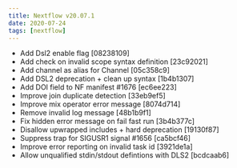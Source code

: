 ```yaml
---
title: Nextflow v20.07.1
date: 2020-07-24
tags: [nextflow]
---
```


- Add Dsl2 enable flag [08238109]
- Add check on invalid scope syntax definition [23c92021]
- Add channel as alias for Channel [05c358c9]
- Add DSL2 deprecation + clean up syntax [1b4b1307]
- Add DOI field to NF manifest #1676 [ec6ee223]
- Improve join duplicate detection [33eb9ef5]
- Improve mix operator error message [8074d714]
- Remove invalid log message [48b1b9f1]
- Fix hidden error message on fail fast run [3b4b377c]
- Disallow upwrapped includes + hard deprecation [19130f87]
- Suppress trap for SIGUSR1 signal #1656 [ca5bcf46]
- Improve error reporting on invalid task id [3921de1a]
- Allow unqualified stdin/stdout defintions with DLS2 [bcdcaab6] 
